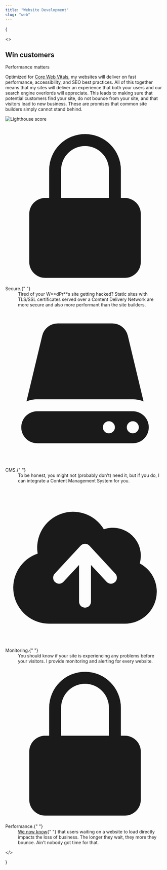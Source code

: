 ```yaml
---
title: "Website Development"
slug: "web"
---
```


{

<>
  <div class="overflow-hidden mt-28">
    <div class="mx-auto grid max-w-2xl grid-cols-1 gap-x-8 gap-y-16 sm:gap-y-20 lg:mx-0 lg:max-w-none lg:grid-cols-2">
      <div class="lg:pr-8">
        <div class="lg:max-w-lg">
          <h2 class="text-base font-semibold leading-7 text-way_blue">Win customers</h2>
          <p class="mt-2 text-pretty text-4xl font-semibold tracking-tight text-gray-900 sm:text-5xl">Performance matters</p>
          <p class="mt-6 text-lg leading-8 text-gray-600">
            Optimized for <a href="https://developers.google.com/search/docs/appearance/core-web-vitals" class="font-semibold text-way_green">Core Web Vitals</a>, my websites will deliver on fast performance, accessibility, and SEO best practices. All of this together means that my sites will deliver an experience that both your users and our search engine overlords will appreciate. This leads to making sure that potential customers find your site, do not bounce from your site, and that visitors lead to new business. These are promises that common site builders simply cannot stand behind.
          </p>
        </div>
      </div>
      <Image src={lighthouse} alt="Lighthouse score" />
    </div>

    
  <div class="overflow-hidden mt-28">
    <div class="mx-auto grid max-w-2xl grid-cols-1 gap-x-8 sm:gap-y-20 lg:mx-0 lg:max-w-none lg:grid-cols-2">
      <dl class="mt-10 max-w-xl space-y-8 text-base leading-7 text-gray-600 lg:max-w-none">
        <div class="relative pl-9">
          <dt class="inline font-semibold text-gray-900">
            <svg class="absolute left-1 top-1 h-5 w-5 text-way_blue" viewBox="0 0 20 20" fill="currentColor" aria-hidden="true" data-slot="icon">
              <path fill-rule="evenodd" d="M10 1a4.5 4.5 0 0 0-4.5 4.5V9H5a2 2 0 0 0-2 2v6a2 2 0 0 0 2 2h10a2 2 0 0 0 2-2v-6a2 2 0 0 0-2-2h-.5V5.5A4.5 4.5 0 0 0 10 1Zm3 8V5.5a3 3 0 1 0-6 0V9h6Z" clip-rule="evenodd" />
            </svg>
            Secure.{" "}
          </dt>
          <dd class="inline">
          Tired of your W**dPr**s site getting hacked? Static sites with TLS/SSL certificates served over a Content Delivery Network are more secure and also more performant than the site builders.
          </dd>
        </div>
        <div class="relative pl-9">
          <dt class="inline font-semibold text-gray-900">
            <svg class="absolute left-1 top-1 h-5 w-5 text-way_blue" viewBox="0 0 20 20" fill="currentColor" aria-hidden="true" data-slot="icon">
              <path d="M4.632 3.533A2 2 0 0 1 6.577 2h6.846a2 2 0 0 1 1.945 1.533l1.976 8.234A3.489 3.489 0 0 0 16 11.5H4c-.476 0-.93.095-1.344.267l1.976-8.234Z" />
              <path fill-rule="evenodd" d="M4 13a2 2 0 1 0 0 4h12a2 2 0 1 0 0-4H4Zm11.24 2a.75.75 0 0 1 .75-.75H16a.75.75 0 0 1 .75.75v.01a.75.75 0 0 1-.75.75h-.01a.75.75 0 0 1-.75-.75V15Zm-2.25-.75a.75.75 0 0 0-.75.75v.01c0 .414.336.75.75.75H13a.75.75 0 0 0 .75-.75V15a.75.75 0 0 0-.75-.75h-.01Z" clip-rule="evenodd" />
            </svg>
            CMS.{" "}
          </dt>
          <dd class="inline">
          To be honest, you might not (probably don't) need it, but if you do, I can integrate a Content Management System for you.
          </dd>
        </div>
      </dl>
      <dl class="mt-10 max-w-xl space-y-8 text-base leading-7 text-gray-600 lg:max-w-none">
        <div class="relative pl-9">
          <dt class="inline font-semibold text-gray-900">
            <svg class="absolute left-1 top-1 h-5 w-5 text-way_blue" viewBox="0 0 20 20" fill="currentColor" aria-hidden="true" data-slot="icon">
              <path fill-rule="evenodd" d="M5.5 17a4.5 4.5 0 0 1-1.44-8.765 4.5 4.5 0 0 1 8.302-3.046 3.5 3.5 0 0 1 4.504 4.272A4 4 0 0 1 15 17H5.5Zm3.75-2.75a.75.75 0 0 0 1.5 0V9.66l1.95 2.1a.75.75 0 1 0 1.1-1.02l-3.25-3.5a.75.75 0 0 0-1.1 0l-3.25 3.5a.75.75 0 1 0 1.1 1.02l1.95-2.1v4.59Z" clip-rule="evenodd" />
            </svg>
            Monitoring.{" "}
          </dt>
          <dd class="inline">
          You should know if your site is experiencing any problems before your visitors. I provide monitoring and alerting for every website.
          </dd>
        </div>
        <div class="relative pl-9">
          <dt class="inline font-semibold text-gray-900">
            <svg class="absolute left-1 top-1 h-5 w-5 text-way_blue" viewBox="0 0 20 20" fill="currentColor" aria-hidden="true" data-slot="icon">
              <path fill-rule="evenodd" d="M10 1a4.5 4.5 0 0 0-4.5 4.5V9H5a2 2 0 0 0-2 2v6a2 2 0 0 0 2 2h10a2 2 0 0 0 2-2v-6a2 2 0 0 0-2-2h-.5V5.5A4.5 4.5 0 0 0 10 1Zm3 8V5.5a3 3 0 1 0-6 0V9h6Z" clip-rule="evenodd" />
            </svg>
            Performance.{" "}
          </dt>
          <dd class="inline">
            <a href="https://www.cloudflare.com/learning/performance/more/website-performance-conversion-rates/" class="font-semibold text-way_green">We now know</a>{" "}
            that users waiting on a website to load directly impacts the loss of business. The longer they wait, they more they bounce. Ain't nobody got time for that. 
          </dd>
        </div>
      </dl>
    </div>
  </div>
</div>

</>

}
